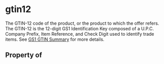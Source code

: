 # gtin12

The GTIN-12 code of the product, or the product to which the offer refers. The GTIN-12 is the 12-digit GS1 Identification Key composed of a U.P.C. Company Prefix, Item Reference, and Check Digit used to identify trade items. See <a href="http://www.gs1.org/barcodes/technical/idkeys/gtin">GS1 GTIN Summary</a> for more details.

## Property of




